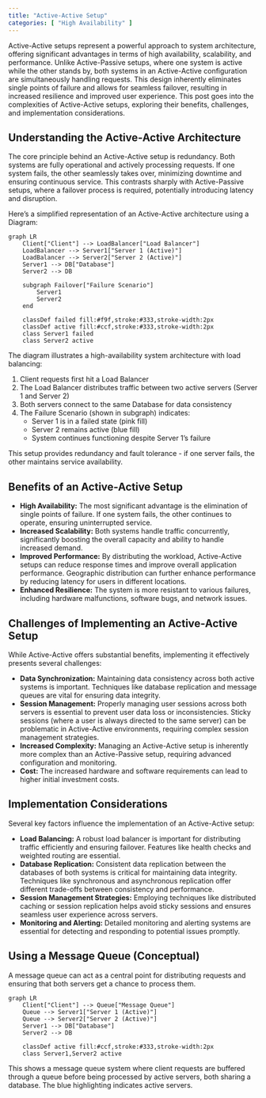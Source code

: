 ```yaml
---
title: "Active-Active Setup"
categories: [ "High Availability" ]
---
```


Active-Active setups represent a powerful approach to system architecture, offering significant advantages in terms of high availability, scalability, and performance. Unlike Active-Passive setups, where one system is active while the other stands by, both systems in an Active-Active configuration are simultaneously handling requests. This design inherently eliminates single points of failure and allows for seamless failover, resulting in increased resilience and improved user experience. This post goes into the complexities of Active-Active setups, exploring their benefits, challenges, and implementation considerations.

## Understanding the Active-Active Architecture

The core principle behind an Active-Active setup is redundancy. Both systems are fully operational and actively processing requests. If one system fails, the other seamlessly takes over, minimizing downtime and ensuring continuous service. This contrasts sharply with Active-Passive setups, where a failover process is required, potentially introducing latency and disruption.

Here's a simplified representation of an Active-Active architecture using a Diagram:

```mermaid
graph LR
    Client["Client"] --> LoadBalancer["Load Balancer"]
    LoadBalancer --> Server1["Server 1 (Active)"]
    LoadBalancer --> Server2["Server 2 (Active)"]
    Server1 --> DB["Database"]
    Server2 --> DB
    
    subgraph Failover["Failure Scenario"]
        Server1
        Server2
    end
    
    classDef failed fill:#f9f,stroke:#333,stroke-width:2px
    classDef active fill:#ccf,stroke:#333,stroke-width:2px
    class Server1 failed
    class Server2 active
```

The diagram illustrates a high-availability system architecture with load balancing:

1. Client requests first hit a Load Balancer
2. The Load Balancer distributes traffic between two active servers (Server 1 and Server 2)
3. Both servers connect to the same Database for data consistency
4. The Failure Scenario (shown in subgraph) indicates:
   - Server 1 is in a failed state (pink fill)
   - Server 2 remains active (blue fill)
   - System continues functioning despite Server 1's failure

This setup provides redundancy and fault tolerance - if one server fails, the other maintains service availability.

## Benefits of an Active-Active Setup

-   **High Availability:** The most significant advantage is the elimination of single points of failure. If one system fails, the other continues to operate, ensuring uninterrupted service.
-   **Increased Scalability:** Both systems handle traffic concurrently, significantly boosting the overall capacity and ability to handle increased demand.
-   **Improved Performance:** By distributing the workload, Active-Active setups can reduce response times and improve overall application performance. Geographic distribution can further enhance performance by reducing latency for users in different locations.
-   **Enhanced Resilience:** The system is more resistant to various failures, including hardware malfunctions, software bugs, and network issues.

## Challenges of Implementing an Active-Active Setup

While Active-Active offers substantial benefits, implementing it effectively presents several challenges:

-   **Data Synchronization:** Maintaining data consistency across both active systems is important. Techniques like database replication and message queues are vital for ensuring data integrity.
-   **Session Management:** Properly managing user sessions across both servers is essential to prevent user data loss or inconsistencies. Sticky sessions (where a user is always directed to the same server) can be problematic in Active-Active environments, requiring complex session management strategies.
-   **Increased Complexity:** Managing an Active-Active setup is inherently more complex than an Active-Passive setup, requiring advanced configuration and monitoring.
-   **Cost:** The increased hardware and software requirements can lead to higher initial investment costs.

## Implementation Considerations

Several key factors influence the implementation of an Active-Active setup:

-   **Load Balancing:** A robust load balancer is important for distributing traffic efficiently and ensuring failover. Features like health checks and weighted routing are essential.
-   **Database Replication:** Consistent data replication between the databases of both systems is critical for maintaining data integrity. Techniques like synchronous and asynchronous replication offer different trade-offs between consistency and performance.
-   **Session Management Strategies:** Employing techniques like distributed caching or session replication helps avoid sticky sessions and ensures seamless user experience across servers.
-   **Monitoring and Alerting:** Detailed monitoring and alerting systems are essential for detecting and responding to potential issues promptly.

## Using a Message Queue (Conceptual)

A message queue can act as a central point for distributing requests and ensuring that both servers get a chance to process them.

```mermaid
graph LR
    Client["Client"] --> Queue["Message Queue"]
    Queue --> Server1["Server 1 (Active)"]
    Queue --> Server2["Server 2 (Active)"]
    Server1 --> DB["Database"]
    Server2 --> DB
    
    classDef active fill:#ccf,stroke:#333,stroke-width:2px
    class Server1,Server2 active
```

This shows a message queue system where client requests are buffered through a queue before being processed by active servers, both sharing a database. The blue highlighting indicates active servers.